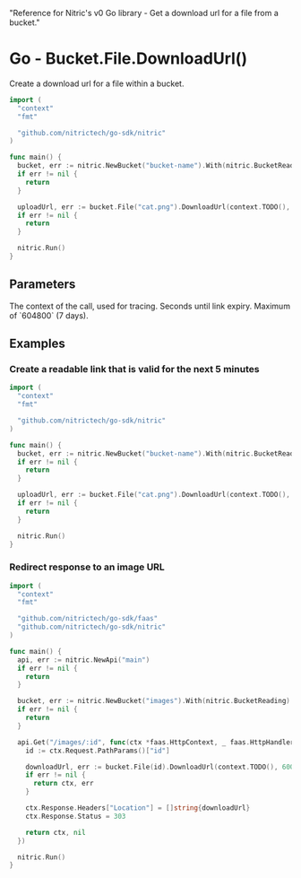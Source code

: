   "Reference for Nitric's v0 Go library - Get a download url for a file from a bucket."

# Go - Bucket.File.DownloadUrl()

Create a download url for a file within a bucket.

```go
import (
  "context"
  "fmt"

  "github.com/nitrictech/go-sdk/nitric"
)

func main() {
  bucket, err := nitric.NewBucket("bucket-name").With(nitric.BucketReading)
  if err != nil {
    return
  }

  uploadUrl, err := bucket.File("cat.png").DownloadUrl(context.TODO(), 3600)
  if err != nil {
    return
  }

  nitric.Run()
}
```

## Parameters

<Properties>
  <Property name="ctx" required type="context">
    The context of the call, used for tracing.
  </Property>
  <Property name="expiry" required type="int">
    Seconds until link expiry. Maximum of `604800` (7 days).
  </Property>
</Properties>

## Examples

### Create a readable link that is valid for the next 5 minutes

```go
import (
  "context"
  "fmt"

  "github.com/nitrictech/go-sdk/nitric"
)

func main() {
  bucket, err := nitric.NewBucket("bucket-name").With(nitric.BucketReading)
  if err != nil {
    return
  }

  uploadUrl, err := bucket.File("cat.png").DownloadUrl(context.TODO(), 300)
  if err != nil {
    return
  }

  nitric.Run()
}
```

### Redirect response to an image URL

```go
import (
  "context"
  "fmt"

  "github.com/nitrictech/go-sdk/faas"
  "github.com/nitrictech/go-sdk/nitric"
)

func main() {
  api, err := nitric.NewApi("main")
  if err != nil {
    return
  }

  bucket, err := nitric.NewBucket("images").With(nitric.BucketReading)
  if err != nil {
    return
  }

  api.Get("/images/:id", func(ctx *faas.HttpContext, _ faas.HttpHandler) (*faas.HttpContext, error) {
    id := ctx.Request.PathParams()["id"]

    downloadUrl, err := bucket.File(id).DownloadUrl(context.TODO(), 600)
    if err != nil {
      return ctx, err
    }

    ctx.Response.Headers["Location"] = []string{downloadUrl}
    ctx.Response.Status = 303

    return ctx, nil
  })

  nitric.Run()
}
```
